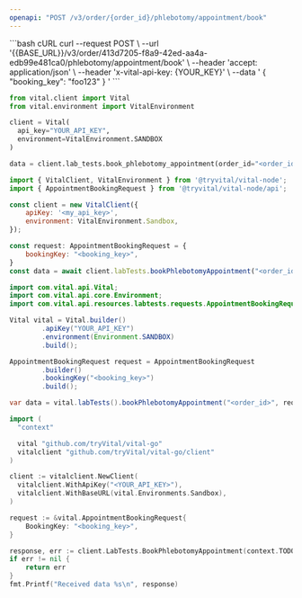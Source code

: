 ```yaml
---
openapi: "POST /v3/order/{order_id}/phlebotomy/appointment/book"
---
```


<RequestExample>
```bash cURL
curl --request POST \
     --url '{{BASE_URL}}/v3/order/413d7205-f8a9-42ed-aa4a-edb99e481ca0/phlebotomy/appointment/book' \
     --header 'accept: application/json' \
     --header 'x-vital-api-key: {YOUR_KEY}' \
     --data '
{
    "booking_key": "foo123"
}
'
```

```python Python
from vital.client import Vital
from vital.environment import VitalEnvironment

client = Vital(
  api_key="YOUR_API_KEY",
  environment=VitalEnvironment.SANDBOX
)

data = client.lab_tests.book_phlebotomy_appointment(order_id="<order_id>", booking_key="<booking_key>")
```

```javascript Node
import { VitalClient, VitalEnvironment } from '@tryvital/vital-node';
import { AppointmentBookingRequest } from '@tryvital/vital-node/api';

const client = new VitalClient({
    apiKey: '<my_api_key>',
    environment: VitalEnvironment.Sandbox,
});

const request: AppointmentBookingRequest = {
    bookingKey: "<booking_key>",
}
const data = await client.labTests.bookPhlebotomyAppointment("<order_id>", request);
```


```java Java
import com.vital.api.Vital;
import com.vital.api.core.Environment;
import com.vital.api.resources.labtests.requests.AppointmentBookingRequest;

Vital vital = Vital.builder()
        .apiKey("YOUR_API_KEY")
        .environment(Environment.SANDBOX)
        .build();

AppointmentBookingRequest request = AppointmentBookingRequest
        .builder()
        .bookingKey("<booking_key>")
        .build();

var data = vital.labTests().bookPhlebotomyAppointment("<order_id>", request);
```

```go Go
import (
  "context"

  vital "github.com/tryVital/vital-go"
  vitalclient "github.com/tryVital/vital-go/client"
)

client := vitalclient.NewClient(
  vitalclient.WithApiKey("<YOUR_API_KEY>"),
  vitalclient.WithBaseURL(vital.Environments.Sandbox),
)

request := &vital.AppointmentBookingRequest{
    BookingKey: "<booking_key>",
}

response, err := client.LabTests.BookPhlebotomyAppointment(context.TODO(), "<order_id>", request)
if err != nil {
    return err
}
fmt.Printf("Received data %s\n", response)
```

</RequestExample>
